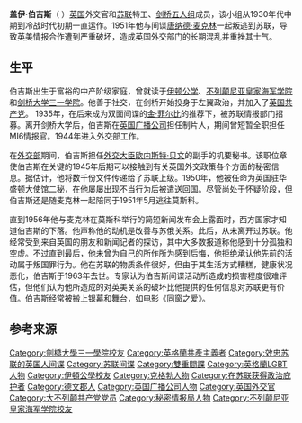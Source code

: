 {{Unreferenced|time=2020-10-28T09:38:05+00:00}}
{{NoteTA
|G1=PoliticiansUK
|G2=UK Places
|G3=Country
}}
'''盖伊·伯吉斯'''（{{lang-en|Guy Burgess}}  {{bd|1911年|4月16日|1963年|8月30日}}）[[英国|英国]]外交官和[[苏联|苏联]]特工、[[剑桥五人组|剑桥五人组]]成员，该小组从1930年代中期到冷战时代初期一直运作。1951年他与间谍[[唐纳德·麦克林|唐纳德·麦克林]]一起叛逃到苏联，导致英美情报合作遭到严重破坏，造成英国外交部门的长期混乱并重挫其士气。

==生平==
伯吉斯出生于富裕的中产阶级家庭，曾就读于[[伊顿公学|伊顿公学]]、[[不列颠尼亚皇家海军学院|不列颠尼亚皇家海军学院]]和[[剑桥大学三一学院|剑桥大学三一学院]]。他善于社交，在剑桥开始投身于左翼政治，并加入了[[英国共产党|英国共产党]]。 1935年，在后来成为双面间谍的[[金·菲尔比|金·菲尔比]]的推荐下，被苏联情报部门招募。离开剑桥大学后，伯吉斯在[[英国广播公司|英国广播公司]]担任制片人，期间曾短暂全职担任MI6情报官。1944年进入外交部工作。

在[[外交、聯邦及發展事務部|外交部]]期间，伯吉斯担任[[外交、聯邦及發展事務大臣|外交大臣]][[欧内斯特·贝文|欧内斯特·贝文]]的副手{{le|赫克托·麦克尼尔|Hector McNeil}}的机要秘书。该职位章使伯吉斯在关键的1945年后期可以接触到有关英国外交政策各个方面的秘密信息。据估计，他将数千份文件传递给了苏联上级。1950年，他被任命为英国驻华盛顿大使馆二秘，在他屡屡出现不当行为后被遣送回国。尽管尚处于怀疑阶段，但伯吉斯还是随麦克林一起陪同于1951年5月逃往莫斯科。

直到1956年他与麦克林在莫斯科举行的简短新闻发布会上露面时，西方国家才知道伯吉斯的下落。他声称他的动机是改善与苏俄关系。此后，从未离开过苏联。他经常受到来自英国的朋友和新闻记者的探访，其中大多数报道称他感到十分孤独和空虚。不过直到最后，他未曾为自己的所作所为感到后悔，他拒绝承认他先前的活动属于叛国罪行为。他在苏联的物质条件很好，但由于其生活方式糟糕，健康状况恶化，伯吉斯于1963年去世。专家认为伯吉斯间谍活动所造成的损害程度很难评估，但他们认为他所造成的对英美关系的破坏比他提供的任何信息对苏联更有价值。伯吉斯经常被搬上银幕和舞台，如电影《[[同窗之爱|同窗之爱]]》。

==参考来源==
{{reflist}}

{{苏联间谍}}
{{Authority control}}
{{DEFAULTSORT: Burgess, Guy}}
[[Category:劍橋大學三一學院校友|Category:劍橋大學三一學院校友]]
[[Category:英格蘭共產主義者|Category:英格蘭共產主義者]]
[[Category:效忠苏联的英国人间谍|Category:效忠苏联的英国人间谍]]
[[Category:苏联间谍|Category:苏联间谍]]
[[Category:雙重間諜|Category:雙重間諜]]
[[Category:英格蘭LGBT人物|Category:英格蘭LGBT人物]]
[[Category:伊頓公學校友|Category:伊頓公學校友]]
[[Category:克格勃人物|Category:克格勃人物]]
[[Category:在苏联获得政治庇护者|Category:在苏联获得政治庇护者]]
[[Category:德文郡人|Category:德文郡人]]
[[Category:英国广播公司人物|Category:英国广播公司人物]]
[[Category:英国外交官|Category:英国外交官]]
[[Category:大不列颠共产党党员|Category:大不列颠共产党党员]]
[[Category:秘密情报局人物|Category:秘密情报局人物]]
[[Category:不列颠尼亚皇家海军学院校友|Category:不列颠尼亚皇家海军学院校友]]